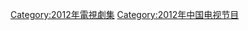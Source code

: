 {{Catnav|頁面分類|...|电视节目|电视剧|每年電視影集|2012年電視影集}}
{{Catnav|頁面分類|...|电视节目|电视剧|各國電視劇|中国电视剧|每年中國電視劇集}}

{{cat year nav
| year = 2012
| cat = 中國電視劇集 
| sortkey = 中國電視劇集
| article = 中國電視劇
| in = 
}}

[[Category:2012年電視劇集|Category:2012年電視劇集]]
[[Category:2012年中国电视节目|Category:2012年中国电视节目]]